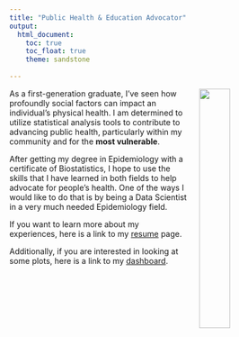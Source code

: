 ```yaml
---
title: "Public Health & Education Advocator"
output: 
  html_document:
    toc: true
    toc_float: true
    theme: sandstone
  
---
```


<img src="green.jpeg" style="width: 33%; float: right; margin-left: 20px;">

As a first-generation graduate, I've seen how profoundly social factors can impact an individual's physical health. I am determined to utilize statistical analysis tools to contribute to advancing public health, particularly within my community and for the <strong> most vulnerable</strong>.

After getting my degree in Epidemiology with a certificate of Biostatistics, I hope to use the skills that I have learned in both fields to help advocate for people’s health. One of the ways I would like to do that is by being a Data Scientist in a very much needed Epidemiology field. 

If you want to learn more about my experiences, here is a link to my [resume](resume.html) page. 

Additionally, if you are interested in looking at some plots, here is a link to my [dashboard](dashboard.html). 
      



